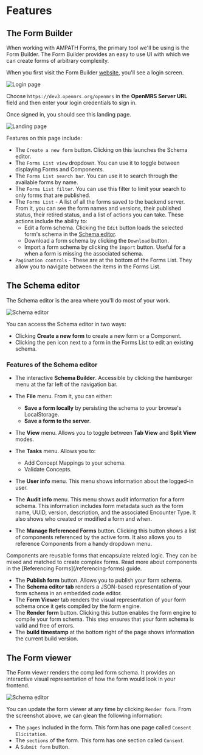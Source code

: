 
# Features

## The Form Builder

When working with AMPATH Forms, the primary tool we'll be using is the Form Builder. The Form Builder provides an easy to use UI with which we can create forms of arbitrary complexity.

When you first visit the Form Builder [website](https://openmrs-spa.org/formbuilder/#/login), you'll see a login screen.

![Login page](/screens/login.png)

Choose `https://dev3.openmrs.org/openmrs` in the **OpenMRS Server URL** field and then enter your login credentials to sign in.

Once signed in, you should see this landing page.

![Landing page](/screens/landing.png)

Features on this page include:

- The `Create a new form` button. Clicking on this launches the Schema editor.
- The `Forms List view` dropdown. You can use it to toggle between displaying Forms and Components.
- The `Forms List search bar`. You can use it to search through the available forms by name.
- The `Forms List filter`. You can use this filter to limit your search to only forms that are published.
- The `Forms List` - A list of all the forms saved to the backend server. From it, you can see the form names and versions, their published status, their retired status, and a list of actions you can take. These actions include the ability to:
  - Edit a form schema. Clicking the `Edit` button loads the selected form's schema in the [Schema editor](#the-schema-editor).
  - Download a form schema by clicking the `Download` button.
  - Import a form schema by clicking the `Import` button. Useful for a when a form is missing the associated schema.
- `Pagination controls` - These are at the bottom of the Forms List. They allow you to navigate between the items in the Forms List.

## The Schema editor

The Schema editor is the area where you'll do most of your work.

![Schema editor](/screens/editor-only.png)

You can access the Schema editor in two ways:

- Clicking **Create a new form** to create a new form or a Component.
- Clicking the pen icon next to a form in the Forms List to edit an existing schema.

### Features of the Schema editor

- The interactive **Schema Builder**. Accessible by clicking the hamburger menu at the far left of the navigation bar.
- The **File** menu. From it, you can either:

  - **Save a form locally** by persisting the schema to your browse's LocalStorage.
  - **Save a form to the server**.

- The **View** menu. Allows you to toggle between **Tab View** and **Split View** modes.
- The **Tasks** menu. Allows you to:

  - Add Concept Mappings to your schema.
  - Validate Concepts.

- The **User info** menu. This menu shows information about the logged-in user.
- The **Audit info** menu. This menu shows audit information for a form schema. This information includes form metadata such as the form name, UUID, version, description, and the associated Encounter Type. It also shows who created or modified a form and when.
- The **Manage Referenced Forms** button. Clicking this button shows a list of components referenced by the active form. It also allows you to reference Components from a handy dropdown menu.

<Callout emoji="ℹ️">
  Components are reusable forms that encapsulate related logic. They can be
  mixed and matched to create complex forms. Read more about components in the
  [Referencing Forms](/referencing-forms) guide.
</Callout>

- The **Publish form** button. Allows you to publish your form schema.
- The **Schema editor tab** renders a JSON-based representation of your form schema in an embedded code editor.
- The **Form Viewer** tab renders the visual representation of your form schema once it gets compiled by the form engine.
- The **Render form** button. Clicking this button enables the form engine to compile your form schema. This step ensures that your form schema is valid and free of errors.
- The **build timestamp** at the bottom right of the page shows information the current build version.

## The Form viewer

The Form viewer renders the compiled form schema. It provides an interactive visual representation of how the form would look in your frontend.

![Schema editor](/screens/form-viewer.png)

You can update the form viewer at any time by clicking `Render form`. From the screenshot above, we can glean the following information:

- The `pages` included in the form. This form has one page called `Consent Elicitation`.
- The `sections` of the form. This form has one section called `Consent`.
- A `Submit form` button.
